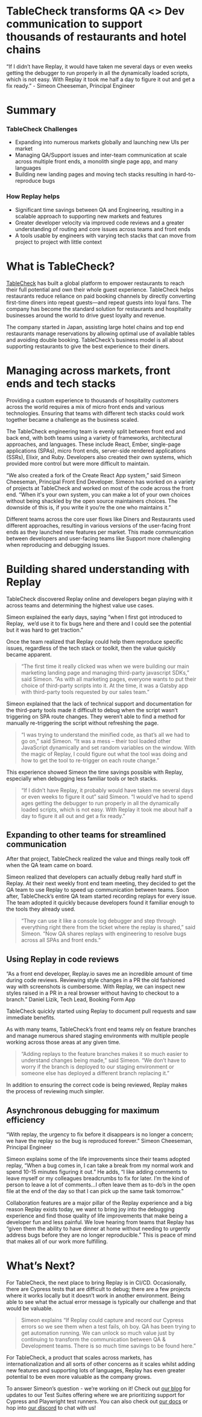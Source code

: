 
# TableCheck transforms QA <> Dev communication to support thousands of restaurants and hotel chains

<Callout type="info" emoji="🪄">
“If I didn’t have Replay, it would have taken me several days or even weeks getting the debugger to run properly in all the dynamically loaded scripts, which is not easy. With Replay it took me half a day to figure it out and get a fix ready.” - Simeon Cheeseman, Principal Engineer

</Callout>

# Summary

### TableCheck Challenges

- Expanding into numerous markets globally and launching new UIs per market
- Managing QA/Support issues and inter-team communication at scale across multiple front ends, a monolith single page app, and many languages
- Building new landing pages and moving tech stacks resulting in hard-to-reproduce bugs

### How Replay helps

- Significant time savings between QA and Engineering, resulting in a scalable approach to supporting new markets and features
- Greater developer velocity via improved code reviews and a greater understanding of routing and core issues across teams and front ends
- A tools usable by engineers with varying tech stacks that can move from project to project with little context

# What is TableCheck?

[TableCheck](https://www.tablecheck.com/en/company/) has built a global platform to empower restaurants to reach their full potential and own their whole guest experience. TableCheck helps restaurants reduce reliance on paid booking channels by directly converting first-time diners into repeat guests⁠—and repeat guests into loyal fans. The company has become the standard solution for restaurants and hospitality businesses around the world to drive guest loyalty and revenue.

The company started in Japan, assisting large hotel chains and top end restaurants manage reservations by allowing optimal use of available tables and avoiding double booking. TableCheck’s business model is all about supporting restaurants to give the best experience to their diners.

# Managing across markets, front ends and tech stacks

Providing a custom experience to thousands of hospitality customers across the world requires a mix of micro front ends and various technologies. Ensuring that teams with different tech stacks could work together became a challenge as the business scaled.

The TableCheck engineering team is evenly split between front end and back end, with both teams using a variety of frameworks, architectural approaches, and languages. These include React, Ember, single-page applications (SPAs), micro front ends, server-side rendered applications (SSRs), Elixir, and Ruby. Developers also created their own systems, which provided more control but were more difficult to maintain.

“We also created a fork of the Create React App system,” said Simeon Cheeseman, Principal Front End Developer. Simeon has worked on a variety of projects at TableCheck and worked on most of the code across the front end. “When it's your own system, you can make a lot of your own choices without being shackled by the open source maintainers choices. The downside of this is, if you write it you’re the one who maintains it.”

Different teams across the core user flows like Diners and Restaurants used different approaches, resulting in various versions of the user-facing front ends as they launched new features per market. This made communication between developers and user-facing teams like Support more challenging when reproducing and debugging issues.

# Building shared understanding with Replay

TableCheck discovered Replay online and developers began playing with it across teams and determining the highest value use cases.

Simeon explained the early days, saying “when I first got introduced to Replay,  we’d use it to fix bugs here and there and I could see the potential but it was hard to get traction.”

Once the team realized that Replay could help them reproduce specific issues, regardless of the tech stack or toolkit, then the value quickly became apparent.

> “The first time it really clicked was when we were building our main marketing landing page and managing third-party javascript SDKs,” said Simeon. “As with all marketing pages, everyone wants to put their choice of third-party scripts into it. At the time, it was a Gatsby app with third-party tools requested by our sales team.”
> 

Simeon explained that the lack of technical support and documentation for the third-party tools made it difficult to debug when the script wasn’t triggering on SPA route changes. They weren’t able to find a method for manually re-triggering the script without refreshing the page.

> “I was trying to understand the minified code, as that’s all we had to go on,” said Simeon. “It was a mess – their tool loaded other JavaScript dynamically and set random variables on the window. With the magic of Replay, I could figure out what the tool was doing and how to get the tool to re-trigger on each route change.”
> 

This experience showed Simeon the time savings possible with Replay, especially when debugging less familiar tools or tech stacks.

> “If I didn’t have Replay, it probably would have taken me several days or even weeks to figure it out” said Simeon. “I would've had to spend ages getting the debugger to run properly in all the dynamically loaded scripts, which is not easy. With Replay it took me about half a day to figure it all out and get a fix ready.”
> 

## Expanding to other teams for streamlined communication

After that project, TableCheck realized the value and things really took off when the QA team came on board.

Simeon realized that developers can actually debug really hard stuff in Replay. At their next weekly front end team meeting, they decided to get the QA team to use Replay to speed up communication between teams. Soon after, TableCheck’s entire QA team started recording replays for every issue. The team adopted it quickly because developers found it familiar enough to the tools they already used.

> “They can use it like a console log debugger and step through everything right there from the ticket where the replay is shared,” said Simeon. “Now QA shares replays with engineering to resolve bugs across all SPAs and front ends.”
> 

## Using Replay in code reviews

<Callout type="info" emoji="🗽">
“As a front end developer, Replay.io saves me an incredible amount of time during code reviews. Reviewing style changes in a PR the old fashioned way with screenshots is cumbersome. With Replay, we can inspect new styles raised in a PR in a real browser without having to checkout to a branch.” Daniel Lizik, Tech Lead, Booking Form App

</Callout>

TableCheck quickly started using Replay to document pull requests and saw immediate benefits.

As with many teams, TableCheck’s front end teams rely on feature branches and manage numerous shared staging environments with multiple people working across those areas at any given time.

> “Adding replays to the feature branches makes it so much easier to understand changes being made,” said Simeon. “We don’t have to worry if the branch is deployed to our staging environment or someone else has deployed a different branch replacing it.”
> 

In addition to ensuring the correct code is being reviewed, Replay makes the process of reviewing much simpler.

## Asynchronous debugging for maximum efficiency

<Callout type="info" emoji="😇">
“With replay, the urgency to fix before it disappears is no longer a concern; we have the replay so the bug is reproduced forever.” Simeon Cheeseman, Principal Engineer

</Callout>

Simeon explains some of the life improvements since their teams adopted replay, “When a bug comes in, I can take a break from my normal work and spend 10-15 minutes figuring it out.” He adds, “I like adding comments to leave myself or my colleagues breadcrumbs to fix for later. I’m the kind of person to leave a lot of comments…I often leave them as to-do’s in the open file at the end of the day so that I can pick up the same task tomorrow.”

Collaboration features are a major pillar of the Replay experience and a big reason Replay exists today, we want to bring joy into the debugging experience and find those quality of life improvements that make being a developer fun and less painful. We love hearing from teams that  Replay has “given them the ability to have dinner at home without needing to urgently address bugs before they are no longer reproducible.” This is peace of mind that makes all of our work more fulfilling. 

# What’s Next?

For TableCheck, the next place to bring Replay is in CI/CD. Occasionally, there are Cypress tests that are difficult to debug; there are a few projects where it works locally but it doesn’t work in another environment. Being able to see what the actual error message is typically our challenge and that would be valuable. 

> Simeon explains “If Replay could capture and record our Cypress errors so we see them when a test fails, oh boy. QA has been trying to get automation running. We can unlock so much value just by continuing to transform the communication between QA & Development teams. There is so much time savings to be found here.”
> 

For TableCheck, a product that scales across markets, has internationalization and all sorts of other concerns as it scales whilst adding new features and supporting lots of languages, Replay has even greater potential to be even more valuable as the company grows.

To answer Simeon’s question - we’re working on it! Check out [our blog](https://medium.com/replay-io) for updates to our Test Suites offering where we are prioritizing support for Cypress and Playwright test runners. You can also check out [our docs](https://docs.replay.io/docs/recording-automated-tests-5bf7d91b65cd46deab1867b07bd12bdf) or hop into [our discord](http://replay.io/discord) to chat with us!